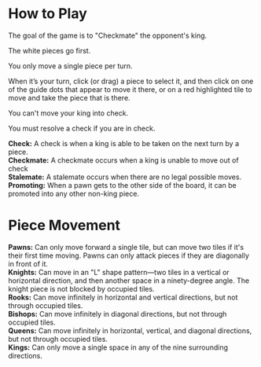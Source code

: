 # How to Play
The goal of the game is to "Checkmate" the opponent's king.

The white pieces go first.

You only move a single piece per turn.

When it’s your turn, click (or drag) a piece to select it, and then click on one of the guide dots that
appear to move it there, or on a red highlighted tile to move and take the piece that is
there.

You can't move your king into check.

You must resolve a check if you are in check.

**Check:** A check is when a king is able to be taken on the next turn by a piece.<br />
**Checkmate:** A checkmate occurs when a king is unable to move out of check<br />
**Stalemate:** A stalemate occurs when there are no legal possible moves.<br />
**Promoting:** When a pawn gets to the other side of the board, it can be promoted into any other non-king piece.

# Piece Movement
**Pawns:** Can only move forward a single tile, but can move two tiles if it's their first time moving. Pawns can only attack pieces if they are diagonally in front of it.<br />
**Knights:** Can move in an "L" shape pattern—two tiles in a vertical or horizontal direction, and then another space in a ninety-degree angle. The knight piece is not blocked by occupied tiles.<br />
**Rooks:** Can move infinitely in horizontal and vertical directions, but not through occupied tiles.<br />
**Bishops:** Can move infinitely in diagonal directions, but not through occupied tiles.<br />
**Queens:** Can move infinitely in horizontal, vertical, and diagonal directions, but not through occupied tiles.<br />
**Kings:** Can only move a single space in any of the nine surrounding directions.

